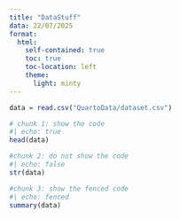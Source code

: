 ```yaml
---
title: "DataStuff"
data: 22/07/2025
format: 
  html:
    self-contained: true
    toc: true                 
    toc-location: left      
    theme:
      light: minty 
---
```

```r
data = read.csv("QuartoData/dataset.csv")
```

```r
# chunk 1: show the code
#| echo: true
head(data)
```

```r
#chunk 2: do not show the code
#| echo: false
str(data)
```

```r
#chunk 3: show the fenced code
#| echo: fenced
summary(data)
```
